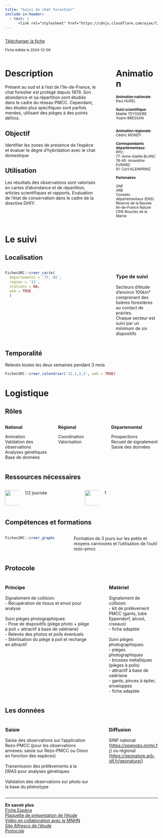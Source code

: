 ```yaml
---
title: "Suivi du chat forestier"
include-in-header:
  - text: |
      <link rel="stylesheet" href="https://cdnjs.cloudflare.com/ajax/libs/font-awesome/6.0.0-beta3/css/all.min.css">
---
```


:::::::::::::: {.columns}
::: {.column width="70%"}
<a href="chat.xlsx" class="btn btn-primary" download>
  <i class="fas fa-file-arrow-down"></i> Télécharger la fiche
</a>

<small>Fiche éditée le 2024-12-09</small>

:::
::: {.column width="5%"}
:::
::: {.column width="25%"}


:::
::::::::::::::


:::::::::::::: {.columns}
::: {.column width="65%"}
# Description

Présent au sud et à l’est de l’Ile-de-France, le chat forestier est protégé depuis 1979. Son abondance et sa répartition sont étudiés dans le cadre du réseau PMCC. Cependant, des études plus spécifiques sont parfois menées, utilisant des pièges à des points définis.


## Objectif

Identifier les zones de présence de l'espèce et évaluer le degré d'hybridation avec le chat domestique

## Utilisation

Les résultats des observations sont valorisés en cartes d’abondance et de répartition, articles scientifiques et rapports. Evaluation de l’état de conservation dans le cadre de la directive DHFF.
:::
::: {.column width="5%"}
:::
::: {.column width="30%"}
# Animation
<small>
<b>Animation nationale</b>:<br>Paul HUREL<br><br><b>Suivi scientifique</b>:<br>Maëlle TEYSSEIRE<br>Yoann BRESSAN<br><br><br><b>Animation régionale</b>:<br>Cédric MONDY<br><br><b>Correspondants départementaux</b>:<br>PPC: <br>77: Anne-Gaëlle BLANC<br>78-95: Amandine EVRARD<br>91: Cyril KLEINPRINZ

<b>Partenaires</b>

ONF<br>ARB<br>Conseils départementaux (ENS)<br>Réserve de la Bassée<br>Ile-de-France Nature<br>CPIE Boucles de la Marne
</small>
:::
::::::::::::::

# Le suivi

## Localisation
:::::::::::::: {.columns}
::: {.column width="67%"}

```r
FichesSRC::creer_carte(
  departements = '77, 91',
  region = '11',
  stations = NA,
  web = TRUE
  )
```

:::
:::{.column width="3%"}
:::
:::{.column width="30%"}
### Type de suivi
Secteurs d'étude d'environ 100km²  comprenant des lisières forestières au contact de prairies. <br>Chaque secteur est suivi par un minimum de six dispositifs
:::
::::::::::::::
## Temporalité
Relevés toutes les deux semaines pendant 3 mois


```r
FichesSRC::creer_calendrier('12,1,2,3', web = TRUE)
```


# Logistique

## Rôles
:::::::::::::: {.columns}
::: {.column width="33%"}
<b>National</b>

Animation<br>Validation des observations<br>Analyses génétiques<br>Base de données
:::
::: {.column width="33%"}
<b>Régional</b>

Coordination<br>Valorisation
:::
::: {.column width="33%"}
<b>Départemental</b>

Prospections<br>Recueil de signalement<br>Saisie des données
:::
::::::::::::::

## Ressources nécessaires

:::::::::::::: {.columns}
::: {.column width="10%"}
<img src="www/history.png" height="50">
:::
::: {.column width="40%"}
  1/2 journée
:::
::: {.column width="10%"}
<img src="www/standing-up-man.png" height="50">
:::
::: {.column width="40%"}
  1
:::
::::::::::::::


## Compétences et formations

:::::::::::::: {.columns}
::: {.column width="35%"}

```r
FichesSRC::creer_graphe_expertise('Maitrise')
```


:::
::: {.column width="5%"}
:::
::: {.column width="60%"}
Formation de 3 jours sur les petits et moyens carnivores et l'utilisation de l'outil rezo-pmcc
:::
::::::::::::::


## Protocole
:::::::::::::: {.columns}
::: {.column width="60%"}
### Principe

Signalement de collision:<br>- Récupération de tissus et envoi pour analyse<br><br>Suivi pièges photographiques:<br>- Pose de dispositifs (piège photo + piège à poil + attractif à base de valériane)<br>- Relevés des photos et poils éventuels<br>- Stérilisation du piège à poil et recharge en attractif
:::
::: {.column width="5%"}
:::
::: {.column width="35%"}
### Matériel

Signalement de collision:<br>- kit de prélèvement PMCC (gants, tube Eppendorf, alcool, ciseaux)<br>- fiche adaptée<br><br>Suivi pièges photographiques:<br>- pièges photographiques<br>- brosses métalliques (pièges à poils)<br>- attractif à base de valériane<br>- gants, pinces à épiler, enveloppes<br>- fiche adaptée
:::
::::::::::::::



## Les données

:::::::::::::: {.columns}
::: {.column width="60%"}
### Saisie

Saisie des observations sur l'application Rezo-PMCC (pour les observations annexes: saisie sur Rezo-PMCC ou Oison en fonction des espèces)<br><br>Transmission des prélèvements à la DRAS pour analyses génétiques<br><br>Validation des observations sur photo sur la base du phénotype
:::
::: {.column width="5%"}
:::
::: {.column width="35%"}
### Diffusion

SINP national (<a href='https://openobs.mnhn.fr'>https://openobs.mnhn.fr</a>) ou régional (<a href='https://geonature.arb-idf.fr/geonature/'>https://geonature.arb-idf.fr/geonature/</a>)
:::
::::::::::::::

<hr>

<div class="card">
  <b>En savoir plus</b><br>
  <a href="https://professionnels.ofb.fr/fr/doc-fiches-especes/chat-forestier-felis-silvestris-silvestris">Fiche Espèce</a><br>
  <a href="https://oai-gem.ofb.fr/exl-php/document-affiche/ofb_recherche_oai/OUVRE_DOC/49974?fic=doc00073302.pdf">Plaquette de présentation de l'étude</a><br>
  <a href="https://youtu.be/UopppCJfUHA?feature=shared">Vidéo en collaboration avec le MNHN</a><br>
  <a href="https://ged.ofb.fr/share/page/site/etude-chat-forestier-idf/dashboard">Site Alfresco de l'étude</a><br>
  <a href="https://ged.ofb.fr/share/s/sY4zG36QS1aDJ34fKNlrhw">Protocole</a><br>
  
</div>
